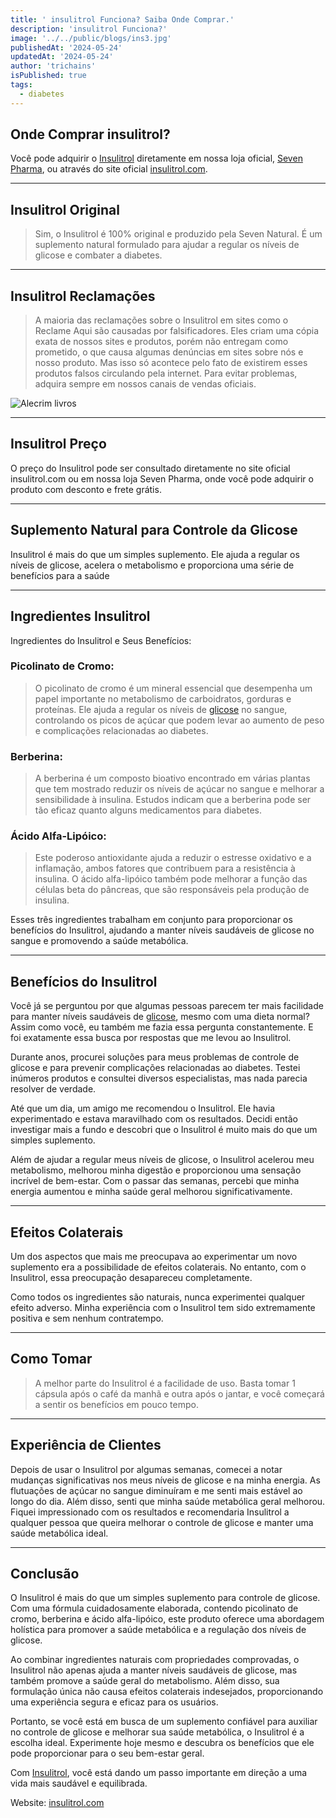 ```yaml
---
title: ' insulitrol Funciona? Saiba Onde Comprar.'
description: 'insulitrol Funciona?'
image: '../../public/blogs/ins3.jpg'
publishedAt: '2024-05-24'
updatedAt: '2024-05-24'
author: 'trichains'
isPublished: true
tags:
  - diabetes
---
```


## Onde Comprar insulitrol?

Você pode adquirir o [Insulitrol](https://sevenpharma.com.br/produto/insulitrol-5-caixas/) diretamente em nossa loja oficial, [Seven Pharma](https://sevenpharma.com.br/), ou através do site oficial [insulitrol.com](http://insulitrol.com).

---

## Insulitrol Original

> Sim, o Insulitrol é 100% original e produzido pela Seven Natural. É um suplemento natural formulado para ajudar a regular os níveis de glicose e combater a diabetes.

---

## Insulitrol Reclamações

> A maioria das reclamações sobre o Insulitrol em sites como o Reclame Aqui são causadas por falsificadores. Eles criam uma cópia exata de nossos sites e produtos, porém não entregam como prometido, o que causa algumas denúncias em sites sobre nós e nosso produto. Mas isso só acontece pelo fato de existirem esses produtos falsos circulando pela internet. Para evitar problemas, adquira sempre em nossos canais de vendas oficiais.


<div style={{ display: 'flex', justifyContent: 'center' }}>
  <Image
    src="/blog/blogs/ins5.jpg"
    width={550}
    height={404}
    alt="Alecrim livros"
  />
</div>

---

## Insulitrol Preço

O preço do Insulitrol pode ser consultado diretamente no site oficial insulitrol.com ou em nossa loja Seven Pharma, onde você pode adquirir o produto com desconto e frete grátis.

---

## Suplemento Natural para Controle da Glicose

Insulitrol é mais do que um simples suplemento. Ele ajuda a regular os níveis de glicose, acelera o metabolismo e proporciona uma série de benefícios para a saúde

---

## Ingredientes Insulitrol

Ingredientes do Insulitrol e Seus Benefícios:

### Picolinato de Cromo:

> O picolinato de cromo é um mineral essencial que desempenha um papel importante no metabolismo de carboidratos, gorduras e proteínas. Ele ajuda a regular os níveis de [glicose](https://belezasemtamanho.com.br/magnesia-e-o-controle-da-diabetes-explorando-um-aliado-potencial) no sangue, controlando os picos de açúcar que podem levar ao aumento de peso e complicações relacionadas ao diabetes.

### Berberina:

> A berberina é um composto bioativo encontrado em várias plantas que tem mostrado reduzir os níveis de açúcar no sangue e melhorar a sensibilidade à insulina. Estudos indicam que a berberina pode ser tão eficaz quanto alguns medicamentos para diabetes.


### Ácido Alfa-Lipóico:

> Este poderoso antioxidante ajuda a reduzir o estresse oxidativo e a inflamação, ambos fatores que contribuem para a resistência à insulina. O ácido alfa-lipóico também pode melhorar a função das células beta do pâncreas, que são responsáveis pela produção de insulina.

Esses três ingredientes trabalham em conjunto para proporcionar os benefícios do Insulitrol, ajudando a manter níveis saudáveis de glicose no sangue e promovendo a saúde metabólica.

---

## Benefícios do Insulitrol

Você já se perguntou por que algumas pessoas parecem ter mais facilidade para manter níveis saudáveis de [glicose](https://pharmasix.com.br/blog/blogs/glicose-e-equilibrio), mesmo com uma dieta normal? Assim como você, eu também me fazia essa pergunta constantemente. E foi exatamente essa busca por respostas que me levou ao Insulitrol.

Durante anos, procurei soluções para meus problemas de controle de glicose e para prevenir complicações relacionadas ao diabetes. Testei inúmeros produtos e consultei diversos especialistas, mas nada parecia resolver de verdade.

Até que um dia, um amigo me recomendou o Insulitrol. Ele havia experimentado e estava maravilhado com os resultados. Decidi então investigar mais a fundo e descobri que o Insulitrol é muito mais do que um simples suplemento.

Além de ajudar a regular meus níveis de glicose, o Insulitrol acelerou meu metabolismo, melhorou minha digestão e proporcionou uma sensação incrível de bem-estar. Com o passar das semanas, percebi que minha energia aumentou e minha saúde geral melhorou significativamente.

---

## Efeitos Colaterais

Um dos aspectos que mais me preocupava ao experimentar um novo suplemento era a possibilidade de efeitos colaterais. No entanto, com o Insulitrol, essa preocupação desapareceu completamente.

Como todos os ingredientes são naturais, nunca experimentei qualquer efeito adverso. Minha experiência com o Insulitrol tem sido extremamente positiva e sem nenhum contratempo.

---

## Como Tomar

> A melhor parte do Insulitrol é a facilidade de uso. Basta tomar 1 cápsula após o café da manhã e outra após o jantar, e você começará a sentir os benefícios em pouco tempo.

---

## Experiência de Clientes

Depois de usar o Insulitrol por algumas semanas, comecei a notar mudanças significativas nos meus níveis de glicose e na minha energia. As flutuações de açúcar no sangue diminuíram e me senti mais estável ao longo do dia. Além disso, senti que minha saúde metabólica geral melhorou. Fiquei impressionado com os resultados e recomendaria Insulitrol a qualquer pessoa que queira melhorar o controle de glicose e manter uma saúde metabólica ideal.

---

## Conclusão

O Insulitrol é mais do que um simples suplemento para controle de glicose. Com uma fórmula cuidadosamente elaborada, contendo picolinato de cromo, berberina e ácido alfa-lipóico, este produto oferece uma abordagem holística para promover a saúde metabólica e a regulação dos níveis de glicose.

Ao combinar ingredientes naturais com propriedades comprovadas, o Insulitrol não apenas ajuda a manter níveis saudáveis de glicose, mas também promove a saúde geral do metabolismo. Além disso, sua formulação única não causa efeitos colaterais indesejados, proporcionando uma experiência segura e eficaz para os usuários.

Portanto, se você está em busca de um suplemento confiável para auxiliar no controle de glicose e melhorar sua saúde metabólica, o Insulitrol é a escolha ideal. Experimente hoje mesmo e descubra os benefícios que ele pode proporcionar para o seu bem-estar geral.


Com [Insulitrol](https://sevenpharma.com.br/produto/insulitrol-5-caixas/), você está dando um passo importante em direção a uma vida mais saudável e equilibrada.

Website: [insulitrol.com](http://insulitrol.com)



